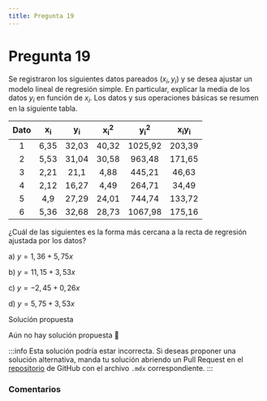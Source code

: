 ```yaml
---
title: Pregunta 19
---
```



# Pregunta 19

Se registraron los siguientes datos pareados $\left(x_i, y_i\right)$ y se desea ajustar un modelo lineal de regresión simple. En particular, explicar la media de los datos $y_i$ en función de $x_i$. Los datos y sus operaciones básicas se resumen en la siguiente tabla.

| Dato | $\boldsymbol{x}_{\boldsymbol{i}}$ | $\boldsymbol{y}_{\boldsymbol{i}}$ | $\boldsymbol{x}_{\boldsymbol{i}}^{\mathbf{2}}$ | $\boldsymbol{y}_{\boldsymbol{i}}^{\mathbf{2}}$ | $\boldsymbol{x}_{\boldsymbol{i}} \boldsymbol{y}_{\boldsymbol{i}}$ |
| :---: | :---: | :---: | :---: | :---: | :---: |
| 1 | 6,35 | 32,03 | 40,32 | 1025,92 | 203,39 |
| 2 | 5,53 | 31,04 | 30,58 | 963,48 | 171,65 |
| 3 | 2,21 | 21,1 | 4,88 | 445,21 | 46,63 |
| 4 | 2,12 | 16,27 | 4,49 | 264,71 | 34,49 |
| 5 | 4,9 | 27,29 | 24,01 | 744,74 | 133,72 |
| 6 | 5,36 | 32,68 | 28,73 | 1067,98 | 175,16 |

¿Cuál de las siguientes es la forma más cercana a la recta de regresión ajustada por los datos?

a) $y=1,36+5,75 x$

b) $y=11,15+3,53 x$

c) $y=-2,45+0,26 x$

d) $y=5,75+3,53 x$

<MDXDetails>
<summary>Solución propuesta</summary>

Aún no hay solución propuesta 🥲

:::info 
Esta solución podría estar incorrecta. Si deseas proponer una solución alternativa, manda tu solución abriendo
un Pull Request en el [repositorio](https://github.com/crow-rojas/apuntes-fundamentals/pulls) de GitHub con el archivo
`.mdx` correspondiente. 
:::

</MDXDetails>

### Comentarios

<Disqus
  url="https://crow-rojas.github.io/apuntes-fundamentals/docs/mathematics/probability-and-statistics/exercises/2016-1/p19"
  identifier="docs/mathematics/probability-and-statistics/exercises/2016-1/p19"
  title="2016-1 Probabilidades y Estadística - Pregunta 19"
/>
